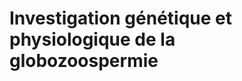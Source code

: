 # Investigation génétique et physiologique de la globozoospermie {#globo}  



<!-- ##### La globozoospermie   -->

<!-- La globozoospermie est une anomalie des spermatozoïdes caractérisé par une tête ronde dépourvue d'acrosome et d'une pièce intermédiaire désorganisée [@Singh, @Pedersen1974] -->
